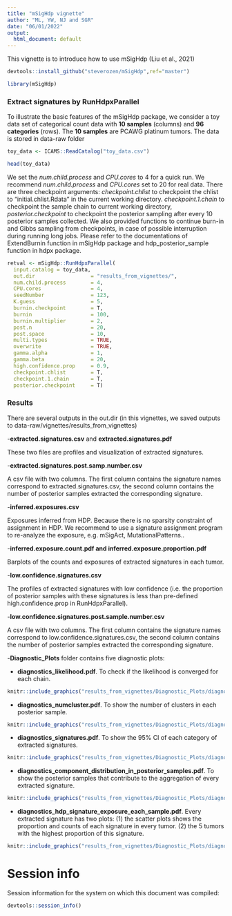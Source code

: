 ```yaml
---
title: "mSigHdp vignette"
author: "ML, YW, NJ and SGR"
date: "06/01/2022"
output:
  html_document: default
---
```


This vignette is to introduce how to use mSigHdp (Liu et al., 2021)

```r
devtools::install_github("steverozen/mSigHdp",ref="master")
```

```r
library(mSigHdp)
```

### Extract signatures by RunHdpxParallel

To illustrate the basic features of the mSigHdp package, we consider a toy data set
of categorical count data with **10 samples** (columns) and **96 categories** (rows). 
The **10 samples** are PCAWG platinum tumors. The data is stored in data-raw folder

```r
toy_data <- ICAMS::ReadCatalog("toy_data.csv")

head(toy_data)
```

We set the _num.child.process_ and _CPU.cores_ to 4 for a quick run. We recommend _num.child.process_ and _CPU.cores_ set to 20 for real data.
There are three checkpoint arguments: _checkpoint.chlist_ to checkpoint the chlist to "initial.chlist.Rdata" in the current working directory. _checkpoint.1.chain_ to checkpoint the sample chain to current working directory, _posterior.checkpoint_ to checkpoint the posterior sampling after every 10 posterior samples collected. We also provided functions to continue burn-in and Gibbs sampling from checkpoints, in case of possible interruption during running long jobs. 
Please refer to the documentations of ExtendBurnin function in mSigHdp package and hdp_posterior_sample function in hdpx package.

```r

retval <- mSigHdp::RunHdpxParallel(
  input.catalog = toy_data,
  out.dir                  = "results_from_vignettes/",
  num.child.process        = 4, 
  CPU.cores                = 4,
  seedNumber               = 123,
  K.guess                  = 5,
  burnin.checkpoint        = T,
  burnin                   = 100,
  burnin.multiplier        = 2,
  post.n                   = 20, 
  post.space               = 10, 
  multi.types              = TRUE, 
  overwrite                = TRUE,
  gamma.alpha              = 1,
  gamma.beta               = 20, 
  high.confidence.prop     = 0.9,
  checkpoint.chlist        = T,
  checkpoint.1.chain       = T,
  posterior.checkpoint     = T) 

```



### Results

There are several outputs in the out.dir (in this vignettes, we saved outputs to data-raw/vignettes/results_from_vignettes)

-**extracted.signatures.csv** and **extracted.signatures.pdf**

These two files are profiles and visualization of extracted signatures.

-**extracted.signatures.post.samp.number.csv**

A csv file with two columns. The first column contains the signature names correspond to extracted.signatures.csv, the second column contains the number of posterior samples extracted the corresponding signature.

-**inferred.exposures.csv**

Exposures inferred from HDP. Because there is no sparsity constraint of assignment in HDP. We recommend to use a signature assignment program to re-analyze the exposure, e.g. mSigAct, MutationalPatterns..

-**inferred.exposure.count.pdf and inferred.exposure.proportion.pdf**

Barplots of the counts and exposures of extracted signatures in each tumor.

-**low.confidence.signatures.csv** 

The profiles of extracted signatures with low confidence (i.e. the proportion of posterior samples with these signatures is less than pre-defined high.confidence.prop in RunHdpxParallel).

-**low.confidence.signatures.post.sample.number.csv** 

A csv file with two columns. The first column contains the signature names correspond to low.confidence.signatures.csv, the second column contains the number of posterior samples extracted the corresponding signature.

-**Diagnostic_Plots** folder contains five diagnostic plots:

- **diagnostics_likelihood.pdf**. To check if the likelihood is converged for each chain.

```r
knitr::include_graphics("results_from_vignettes/Diagnostic_Plots/diagnostics_likelihood.pdf")

```

- **diagnostics_numcluster.pdf**. To show the number of clusters in each posterior sample.

```r
knitr::include_graphics("results_from_vignettes/Diagnostic_Plots/diagnostics_numcluster.pdf")

```

- **diagnostics_signatures.pdf**. To show the 95\% CI of each category of extracted signatures.

```r
knitr::include_graphics("results_from_vignettes/Diagnostic_Plots/diagnostics_signatures.pdf")

```

- **diagnostics_component_distribution_in_posterior_samples.pdf**. To show the posterior samples that 
contribute to the aggregation of every extracted signature.

```r
knitr::include_graphics("results_from_vignettes/Diagnostic_Plots/diagnostics_component_distribution_in_posterior_samples.pdf")

```

- **diagnostics_hdp_signature_exposure_each_sample.pdf**. Every extracted signature has two plots: (1) the scatter plots shows the proportion and counts of each signature in every tumor. (2) the 5 tumors with the highest proportion of this signature.

```r
knitr::include_graphics("results_from_vignettes/Diagnostic_Plots/diagnostics_hdp_signature_exposure_each_sample.pdf")

```


# Session info

Session information for the system on which this document was compiled:

```r
devtools::session_info()
```
